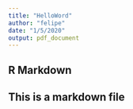 ---
title: "HelloWord"
author: "felipe"
date: "1/5/2020"
output: pdf_document
---



## R Markdown

## This is a markdown file


